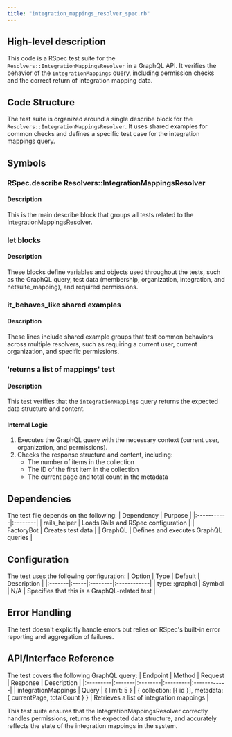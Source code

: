 ```yaml
---
title: "integration_mappings_resolver_spec.rb"
---
```


## High-level description
This code is a RSpec test suite for the `Resolvers::IntegrationMappingsResolver` in a GraphQL API. It verifies the behavior of the `integrationMappings` query, including permission checks and the correct return of integration mapping data.

## Code Structure
The test suite is organized around a single describe block for the `Resolvers::IntegrationMappingsResolver`. It uses shared examples for common checks and defines a specific test case for the integration mappings query.

## Symbols

### RSpec.describe Resolvers::IntegrationMappingsResolver
#### Description
This is the main describe block that groups all tests related to the IntegrationMappingsResolver.

### let blocks
#### Description
These blocks define variables and objects used throughout the tests, such as the GraphQL query, test data (membership, organization, integration, and netsuite_mapping), and required permissions.

### it_behaves_like shared examples
#### Description
These lines include shared example groups that test common behaviors across multiple resolvers, such as requiring a current user, current organization, and specific permissions.

### 'returns a list of mappings' test
#### Description
This test verifies that the `integrationMappings` query returns the expected data structure and content.

#### Internal Logic
1. Executes the GraphQL query with the necessary context (current user, organization, and permissions).
2. Checks the response structure and content, including:
   - The number of items in the collection
   - The ID of the first item in the collection
   - The current page and total count in the metadata

## Dependencies
The test file depends on the following:
| Dependency | Purpose |
|:-----------|:--------|
| rails_helper | Loads Rails and RSpec configuration |
| FactoryBot | Creates test data |
| GraphQL | Defines and executes GraphQL queries |

## Configuration
The test uses the following configuration:
| Option | Type | Default | Description |
|:-------|:-----|:--------|:------------|
| type: :graphql | Symbol | N/A | Specifies that this is a GraphQL-related test |

## Error Handling
The test doesn't explicitly handle errors but relies on RSpec's built-in error reporting and aggregation of failures.

## API/Interface Reference
The test covers the following GraphQL query:
| Endpoint | Method | Request | Response | Description |
|:---------|:-------|:--------|:---------|:------------|
| integrationMappings | Query | { limit: 5 } | { collection: [{ id }], metadata: { currentPage, totalCount } } | Retrieves a list of integration mappings |

This test suite ensures that the IntegrationMappingsResolver correctly handles permissions, returns the expected data structure, and accurately reflects the state of the integration mappings in the system.